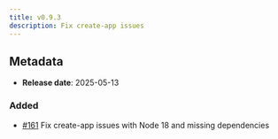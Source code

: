 ```yaml
---
title: v0.9.3
description: Fix create-app issues
---
```


## Metadata

- **Release date**: 2025-05-13

### Added

- [#161](https://github.com/InditexTech/weavejs/issues/161) Fix create-app issues with Node 18 and missing dependencies
